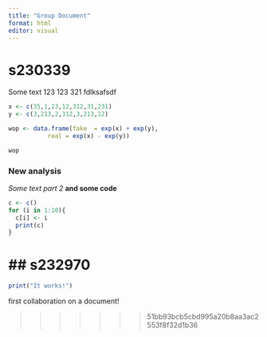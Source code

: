 ```yaml
---
title: "Group Document"
format: html
editor: visual
---
```


# s230339

Some text 123 123 321
fdlksafsdf


```r
x <- c(35,1,23,12,312,31,231)
y <- c(3,213,2,312,3,213,12)

wop <- data.frame(fake  = exp(x) + exp(y),
           real = exp(x) - exp(y))

wop
```
### New analysis

*Some text part 2* **and some code**

```r
c <- c()
for (i in 1:10){
  c[i] <- i
  print(c)
} 

```

## s232970
=======
```r
print("It works!")
```

first collaboration on a document!

>>>>>>> 51bb93bcb5cbd995a20b8aa3ac2553f8f32d1b36

